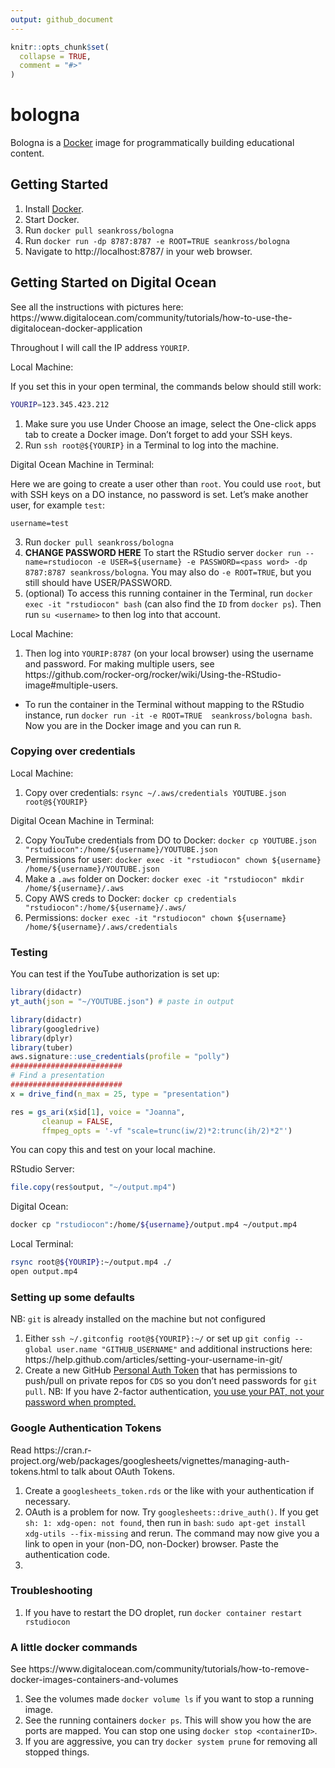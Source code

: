 ```yaml
---
output: github_document
---
```


<!-- README.md is generated from README.Rmd. Please edit that file -->

```r
knitr::opts_chunk$set(
  collapse = TRUE,
  comment = "#>"
)
```
# bologna

Bologna is a [Docker](https://www.docker.com/) image for programmatically
building educational content.



## Getting Started

1. Install [Docker](https://docs.docker.com/install/).
2. Start Docker.
3. Run `docker pull seankross/bologna`
4. Run `docker run -dp 8787:8787 -e ROOT=TRUE seankross/bologna`
5. Navigate to http://localhost:8787/ in your web browser.


## Getting Started on Digital Ocean

See all the instructions with pictures here: https://www.digitalocean.com/community/tutorials/how-to-use-the-digitalocean-docker-application

Throughout I will call the IP address `YOURIP`.

Local Machine: 

If you set this in your open terminal, the commands below should still work:

```bash
YOURIP=123.345.423.212
```

1. Make sure you use Under Choose an image, select the One-click apps tab to create a Docker image.  Don't forget to add your SSH keys.
2. Run `ssh root@${YOURIP}` in a Terminal to log into the machine.


Digital Ocean Machine in Terminal:

Here we are going to create a user other than `root`. You could use `root`, but with SSH keys on a DO instance, no password is set.  Let's make another user, for example `test`:
```
username=test
```

3. Run `docker pull seankross/bologna`
5. **CHANGE PASSWORD HERE** To start the RStudio server `docker run --name=rstudiocon -e USER=${username} -e PASSWORD=<pass word> -dp 8787:8787 seankross/bologna`.  You may also do `-e ROOT=TRUE`, but you still should have USER/PASSWORD.  
5. (optional) To access this running container in the Terminal, run `docker exec -it "rstudiocon" bash` (can also find the `ID` from `docker ps`).  Then run `su <username>` to then log into that account.

Local Machine:

1.  Then log into `YOURIP:8787` (on your local browser) using the username and password. For making multiple users, see https://github.com/rocker-org/rocker/wiki/Using-the-RStudio-image#multiple-users.  

- To run the container in the Terminal without mapping to the RStudio instance, run `docker run -it -e ROOT=TRUE  seankross/bologna bash`.   Now you are in the Docker image and you can run `R`.

### Copying over credentials


Local Machine:

1. Copy over credentials: `rsync ~/.aws/credentials YOUTUBE.json root@${YOURIP}`

Digital Ocean Machine in Terminal:

2. Copy YouTube credentials from DO to Docker: `docker cp YOUTUBE.json "rstudiocon":/home/${username}/YOUTUBE.json`
3. Permissions for user: `docker exec -it "rstudiocon" chown ${username} /home/${username}/YOUTUBE.json`
6. Make a `.aws` folder on Docker: 
`docker exec -it "rstudiocon" mkdir /home/${username}/.aws`
6. Copy AWS creds to Docker: `docker cp credentials "rstudiocon":/home/${username}/.aws/`
7. Permissions: `docker exec -it "rstudiocon" chown ${username} /home/${username}/.aws/credentials`
<!-- NB: `rstudio` user may be open to the whole internet if you don't use `USER` and `PASSWORD`. You can run `docker exec rstudiocon deluser rstudio` -->

### Testing

You can test if the YouTube authorization is set up:
```r
library(didactr)
yt_auth(json = "~/YOUTUBE.json") # paste in output
```

```r
library(didactr)
library(googledrive)
library(dplyr)
library(tuber)
aws.signature::use_credentials(profile = "polly")
#########################
# Find a presentation
#########################
x = drive_find(n_max = 25, type = "presentation")
```

```r
res = gs_ari(x$id[1], voice = "Joanna", 
       cleanup = FALSE,
       ffmpeg_opts = '-vf "scale=trunc(iw/2)*2:trunc(ih/2)*2"')
```

You can copy this and test on your local machine.

RStudio Server:
```r
file.copy(res$output, "~/output.mp4")
```

Digital Ocean:

```bash
docker cp "rstudiocon":/home/${username}/output.mp4 ~/output.mp4
```

Local Terminal:

```bash
rsync root@${YOURIP}:~/output.mp4 ./
open output.mp4
```

### Setting up some defaults

NB: `git` is already installed on the machine but not configured

1.  Either `ssh ~/.gitconfig root@${YOURIP}:~/` or set up `git config --global user.name "GITHUB_USERNAME"` and additional instructions here: https://help.github.com/articles/setting-your-username-in-git/
2.  Create a new GitHub [Personal Auth Token](https://help.github.com/articles/creating-a-personal-access-token-for-the-command-line/) that has permissions to push/pull on private repos for `CDS` so you don't need passwords for `git pull`.
NB: If you have 2-factor authentication, [you use your PAT, not your password when prompted.](https://help.github.com/articles/creating-a-personal-access-token-for-the-command-line/#using-a-token-on-the-command-line)

### Google Authentication Tokens

Read https://cran.r-project.org/web/packages/googlesheets/vignettes/managing-auth-tokens.html to talk about OAuth Tokens.

1.  Create a `googlesheets_token.rds` or the like with your authentication if necessary.
2.  OAuth is a problem for now.  Try `googlesheets::drive_auth()`. If you get `sh: 1: xdg-open: not found`, then run in `bash`: `sudo apt-get install xdg-utils --fix-missing` and rerun.  The command may now give you a link to open in your (non-DO, non-Docker) browser.  Paste the authentication code.
3. 

### Troubleshooting

1.  If you have to restart the DO droplet, run `docker container restart rstudiocon`


### A little docker commands

See https://www.digitalocean.com/community/tutorials/how-to-remove-docker-images-containers-and-volumes

1. See the volumes made `docker volume ls` if you want to stop a running image.
2. See the running containers `docker ps`.  This will show you how the are ports are mapped.  You can stop one using `docker stop <containerID>`.
2. If you are aggressive, you can try `docker system prune` for removing all stopped things.

